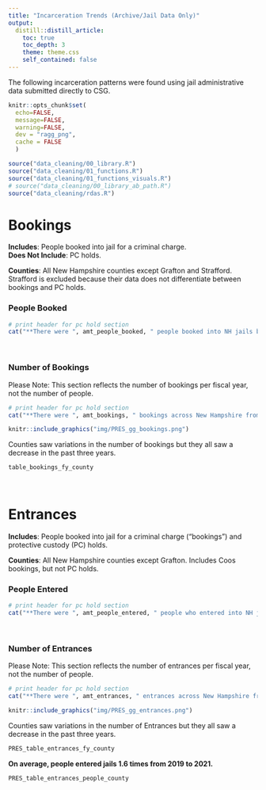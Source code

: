 ```yaml
---
title: "Incarceration Trends (Archive/Jail Data Only)"
output: 
  distill::distill_article:
    toc: true
    toc_depth: 3
    theme: theme.css
    self_contained: false
---
```


The following incarceration patterns were found using jail administrative data submitted directly to CSG.   

```r
knitr::opts_chunk$set(
  echo=FALSE, 
  message=FALSE, 
  warning=FALSE,
  dev = "ragg_png",
  cache = FALSE
  )

source("data_cleaning/00_library.R")
source("data_cleaning/01_functions.R")
source("data_cleaning/01_functions_visuals.R")
# source("data_cleaning/00_library_ab_path.R")
source("data_cleaning/rdas.R")
```

# Bookings

**Includes**: People booked into jail for a criminal charge.    
**Does Not Include**: PC holds.    

**Counties**: All New Hampshire counties except Grafton and Strafford. Strafford is excluded because their data does not differentiate between bookings and PC holds.   

### People Booked  

```r
# print header for pc hold section
cat("**There were ", amt_people_booked, " people booked into NH jails between FY2019 to FY2021.**\n\n", sep = "")
```

<br>

### Number of Bookings  

Please Note: This section reflects the number of bookings per fiscal year, not the number of people.    

```r
# print header for pc hold section
cat("**There were ", amt_bookings, " bookings across New Hampshire from FY2019 to FY2021.**\n\n", sep = "")
```

```r
knitr::include_graphics("img/PRES_gg_bookings.png")
```

Counties saw variations in the number of bookings but they all saw a decrease in the past three years.

```r
table_bookings_fy_county
```

<br>

# Entrances

**Includes**: People booked into jail for a criminal charge ("bookings") and protective custody (PC) holds.  

**Counties**: All New Hampshire counties except Grafton. Includes Coos bookings, but not PC holds.   

### People Entered  

```r
# print header for pc hold section
cat("**There were ", amt_people_entered, " people who entered into NH jails between FY2019 to FY2021.**\n\n", sep = "")
```

<br>

### Number of Entrances  

Please Note: This section reflects the number of entrances per fiscal year, not the number of people.    

```r
# print header for pc hold section
cat("**There were ", amt_entrances, " entrances across New Hampshire from FY2019 to FY2021 and an overall decrease of 38.1% since FY2019.**\n\n", sep = "")
```

```r
knitr::include_graphics("img/PRES_gg_entrances.png")
```

Counties saw variations in the number of Entrances but they all saw a decrease in the past three years.

```r
PRES_table_entrances_fy_county
```

**On average, people entered jails 1.6 times from 2019 to 2021.**

```r
PRES_table_entrances_people_county
```

<br>
<br>
